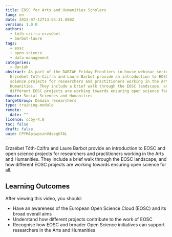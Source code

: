 ```yaml
---
title: EOSC for Arts and Humanities Scholars
lang: en
date: 2022-07-12T13:54:31.080Z
version: 1.0.0
authors:
  - tóth-czifra-erzsébet
  - barbot-laure
tags:
  - eosc
  - open-science
  - data-management
categories:
  - dariah
abstract: As part of the DARIAH Friday Frontiers in-house webinar series,
  Erzsébet Tóth-Czifra and Laure Barbot provide an introduction to EOSC and open
  science projects for researchers and practitioners working in the Arts and
  Humanities.  They include a brief walk through the EOSC landscape, and how
  different EOSC projects are working towards ensuring open science for all.
domain: Social Sciences and Humanities
targetGroup: Domain researchers
type: training-module
remote:
  date: ""
licence: ccby-4.0
toc: false
draft: false
uuid: CPYMApjwpsznV4segGfAL
---
```

Erzsébet Tóth-Czifra and Laure Barbot provide an introduction to EOSC and open science projects for researchers and practitioners working in the Arts and Humanities. They include a brief walk through the EOSC landscape, and how different EOSC projects are working towards ensuring open science for all.

## Learning Outcomes

After viewing this video, you should:

- Have an awareness of the European Open Science Cloud (EOSC) and its broad overall aims
- Understand how different projects contribute to the work of EOSC
- Recognise how EOSC and broader Open Science initiatives can support researchers in the Arts and Humanities

<VideoCard provider="youtube" id="tXpmrOtoPoA" title="EOSC for Arts and Humanities Scholars" subtitle="Click here to view" image="images/thumbnail-eosc-for-ahss.png" />